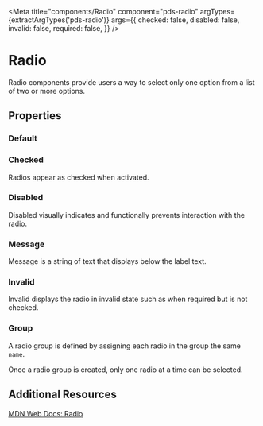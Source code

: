 


<Meta
  title="components/Radio"
  component="pds-radio"
  argTypes={extractArgTypes('pds-radio')}
  args={{
    checked: false,
    disabled: false,
    invalid: false,
    required: false,
  }}
/>

# Radio

Radio components provide users a way to select only one option from a list of two or more options.

## Properties

<ArgsTable of="pds-radio" />

### Default

<Story story={stories.Default} />

<Canvas>
  <pds-radio component-id="default" label="Label" />
</Canvas>

### Checked

Radios appear as checked when activated.

<Story story={stories.Checked} />

<Canvas>
  <pds-radio component-id="checked" label="Label" checked />
</Canvas>

### Disabled

Disabled visually indicates and functionally prevents interaction with the radio.

<Story story={stories.Disabled} />

<Canvas>
  <pds-radio component-id="disabled" label="Label" disabled />
</Canvas>


### Message

Message is a string of text that displays below the label text.

<Story story={stories.withMessage} />

<Canvas>
  <pds-radio component-id="message1" label="Label" helper-message="This is short message text." />
</Canvas>

### Invalid

Invalid displays the radio in invalid state such as when required but is not checked.

<Story story={stories.Invalid} />

<Canvas>
  <pds-radio component-id="invalid" label="Label" invalid />
</Canvas>

### Group

A radio group is defined by assigning each radio in the group the same `name`.

Once a radio group is created, only one radio at a time can be selected.

<Canvas>
  <ods-radio component-id="default1" label="Label" name="radio" checked />
  <pds-radio component-id="default2" label="Label" name="radio" />
  <pds-radio component-id="default3" label="Label" name="radio" />
</Canvas>

## Additional Resources

[MDN Web Docs: Radio](https://developer.mozilla.org/en-US/docs/Web/HTML/Element/input/radio)
